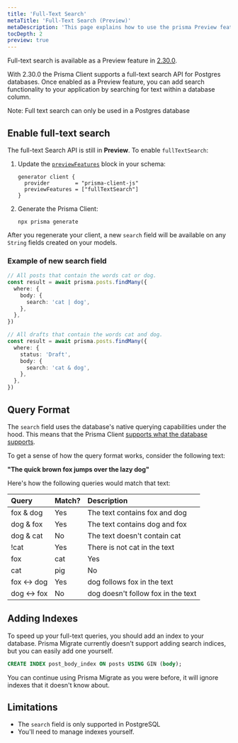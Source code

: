 ```yaml
---
title: 'Full-Text Search'
metaTitle: 'Full-Text Search (Preview)'
metaDescription: 'This page explains how to use the prisma Preview feature full text search with a Postgres database.'
tocDepth: 2
preview: true
---
```


<TopBlock>

Full-text search is available as a Preview feature in [2.30.0](https://github.com/prisma/prisma/releases/tag/2.30.0).

With 2.30.0 the Prisma Client supports a full-text search API for Postgres databases. Once enabled as a Preview feature, you can add search functionality to your application by searching for text within a database column.

<Admonition type="info">
  Note: Full text search can only be used in a Postgres database
</Admonition>

</TopBlock>

## Enable full-text search

The full-text Search API is still in **Preview**. To enable `fullTextSearch`:

1. Update the [`previewFeatures`](../preview-features) block in your schema:

   ```prisma
   generator client {
     provider        = "prisma-client-js"
     previewFeatures = ["fullTextSearch"]
   }
   ```

2. Generate the Prisma Client:

   ```terminal copy
   npx prisma generate
   ```

After you regenerate your client, a new `search` field will be available on any `String` fields created on your models.

### Example of new <inlinecode>search</inlinecode> field

```ts
// All posts that contain the words cat or dog.
const result = await prisma.posts.findMany({
  where: {
    body: {
      search: 'cat | dog',
    },
  },
})

// All drafts that contain the words cat and dog.
const result = await prisma.posts.findMany({
  where: {
    status: 'Draft',
    body: {
      search: 'cat & dog',
    },
  },
})
```

## Query Format

The `search` field uses the database's native querying capabilities under the hood. This means that the Prisma Client [supports what the database supports](https://www.postgresql.org/docs/12/functions-textsearch.html).

To get a sense of how the query format works, consider the following text:

**"The quick brown fox jumps over the lazy dog"**

Here's how the following queries would match that text:

| Query            | Match? | Description                         |
| :--------------- | :----- | :---------------------------------- |
| fox & dog      | Yes    | The text contains fox and dog       |
| dog & fox      | Yes    | The text contains dog and fox       |
| dog & cat      | No     | The text doesn't contain cat        |
| !cat           | Yes    | There is not cat in the text        |
| fox | cat      | Yes    | The text contains fox or cat        |
| cat | pig      | No     | The text doesn't contain cat or pig |
| fox <-> dog    | Yes    | dog follows fox in the text         |
| dog <-> fox    | No     | dog doesn't follow fox in the text  |

## Adding Indexes

To speed up your full-text queries, you should add an index to your database.
Prisma Migrate currently doesn't support adding search indices, but you can
easily add one yourself.

```sql
CREATE INDEX post_body_index ON posts USING GIN (body);
```

You can continue using Prisma Migrate as you were before, it will ignore indexes
that it doesn't know about.

## Limitations

- The `search` field is only supported in PostgreSQL
- You'll need to manage indexes yourself.
